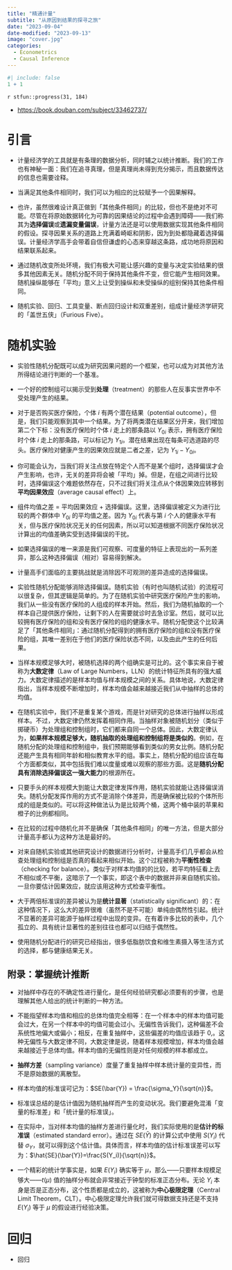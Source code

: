 ```yaml
---
title: "精通计量"
subtitle: "从原因到结果的探寻之旅"
date: "2023-09-04"
date-modified: "2023-09-13"
image: "cover.jpg"
categories: 
  - Econometrics
  - Causal Inference
---
```


```r
#| include: false
1 + 1
```

::: {.callout-note title='Progress'}
`r stfun::progress(31, 184)`
:::

::: {.callout-tip title="Learning Source"}
- <https://book.douban.com/subject/33462737/>
:::

# 引言 {-}

- 计量经济学的工具就是有条理的数据分析，同时辅之以统计推断。我们的工作也有神秘一面：我们在追寻真理，但是真理尚未得到充分揭示，而且数据传达的信息也需要诠释。

- 当满足其他条件相同时，我们可以为相应的比较赋予一个因果解释。

- 也许，虽然很难设计真正做到「其他条件相同」的比较，但也不是绝对不可能。尽管在将原始数据转化为可靠的因果结论的过程中会遇到障碍——我们称其为**选择偏误**或**遗漏变量偏误**，计量方法还是可以使用数据实现其他条件相同的假设。探寻因果关系的道路上充满着崎岖和阴影，因为到处都隐藏着选择偏误。计量经济学高手会带着自信但谦虚的心态来穿越这条路，成功地将原因和结果联系起来。

- 通过随机改变所处环境，我们有极大可能让感兴趣的变量与决定实验结果的很多其他因素无关。随机分配不同于保持其他条件不变，但它能产生相同效果。随机操纵能够在「平均」意义上让受到操纵和未受操纵的组别保持其他条件相同。

- 随机实验、回归、工具变量、断点回归设计和双重差别，组成计量经济学研究的「盖世五侠」（Furious Five）。

# 随机实验

- 实验性随机分配既可以成为研究因果问题的一个框架，也可以成为对其他方法所得结论进行判断的一个基准。

- 一个好的控制组可以揭示受到**处理**（treatment）的那些人在反事实世界中不受处理产生的结果。

- 对于是否购买医疗保险，个体 $i$ 有两个潜在结果（potential outcome），但是，我们只能观察到其中一个结果。为了将两类潜在结果区分开来，我们增加第二个下标：没有医疗保险时个体 $i$ 走上的那条路以 $Y_{0i}$ 表示，拥有医疗保险时个体 $i$ 走上的那条路，可以标记为 $Y_{1i}$。潜在结果出现在每条可选道路的尽头。医疗保险对健康产生的因果效应就是二者之差，记为 $Y_{1i}-Y_{0i}$。

- 你可能会认为，当我们将关注点放在特定个人而不是某个组时，选择偏误才会产生影响，也许，无关的差异将会被「平均」掉。但是，在组之间进行比较时，选择偏误这个难题依然存在，只不过我们将关注点从个体因果效应转移到**平均因果效应**（average causal effect）上。

- 组件均值之差 = 平均因果效应 + 选择偏误。这里，选择偏误被定义为进行比较的两个群体中 $Y_{0i}$ 的平均值之差。因为 $Y_{0i}$ 代表与第 $i$ 个人的健康水平有关，但与医疗保险状况无关的任何因素，所以可以知道根据不同医疗保险状况计算出的均值差确实受到选择偏误的干扰。

- 如果选择偏误的唯一来源是我们可观察、可度量的特征上表现出的一系列差异，那么这种选择偏误（相对）容易得到解决。

- 计量高手们面临的主要挑战就是消除因不可观测的差异造成的选择偏误。

- 实验性随机分配能够消除选择偏误。随机实验（有时也叫随机试验）的流程可以很复杂，但其逻辑是简单的。为了在随机实验中研究医疗保险产生的影响，我们从一些没有医疗保险的人组成的样本开始。然后，我们为随机抽取的一个样本自己提供医疗保险，让剩下的人在需要就诊时去急诊室。然后，就可以比较拥有医疗保险的组和没有医疗保险的组的健康水平。随机分配使这个比较满足了「其他条件相同」：通过随机分配得到的拥有医疗保险的组和没有医疗保险的组，其唯一差别在于他们的医疗保险状态不同，以及由此产生的任何后果。

- 当样本规模足够大时，被随机选择的两个组确实是可比的。这个事实来自于被称为**大数定律**（Law of Large Numbers，LLN）的统计特征所具有的强大威力。大数定律描述的是样本均值与样本规模之间的关系。具体地说，大数定律指出，当样本规模不断增加时，样本均值会越来越接近我们从中抽样的总体的均值。

- 在随机实验中，我们不是重复某个游戏，而是针对研究的总体进行抽样以形成样本。不过，大数定律仍然发挥着相同作用。当抽样对象被随机划分（类似于掷硬币）为处理组和控制组时，它们都来自同一个总体。因此，大数定律认为，**如果样本规模足够大，随机抽取的处理组和控制组将是类似的**。例如，在随机分配的处理组和控制组中，我们预期能够看到类似的男女比例。随机分配还能产生具有相同年龄和相似教育水平的组。事实上，随机分配的组应该在每个方面都类似，其中包括我们难以度量或难以观察的那些方面。这是**随机分配具有消除选择偏误这一强大能力**的根源所在。

- 只要手头的样本规模大到能让大数定律发挥作用，随机实验就能让选择偏误消失。随机分配发挥作用的方式不是消除个体差异，而是确保被比较的个体所形成的组是类似的。可以将这种做法认为是比较两个桶，这两个桶中装的苹果和橙子的比例都相同。

- 在比较的过程中随机化并不是确保「其他条件相同」的唯一方法，但是大部分计量高手都认为这种方法是最好的。

- 对来自随机实验或其他研究设计的数据进行分析时，计量高手们几乎都会从检查处理组和控制组是否真的看起来相似开始。这个过程被称为**平衡性检查**（checking for balance）。类似于对样本均值的的比较，若平均特征看上去不相似或不平衡，这暗示了一个事实，即这个表中的数据并非来自随机实验。一旦你要估计因果效应，就应该用这种方式检查平衡性。

- 大于两倍标准误的差异被认为是**统计显著**（statistically significant）的：在这种情况下，这么大的差异很难（虽然不是不可能）单纯由偶然性引起。统计不显著的差异可能源于抽样过程中出现的变异。在有着许多比较的表中，几个孤立的、具有统计显著性的差别往往也都可以归结于偶然性。

- 使用随机分配进行的研究已经指出，很多低脂肪饮食和维生素摄入等生活方式的选择，都与健康结果无关。

## 附录：掌握统计推断

- 对抽样中存在的不确定性进行量化，是任何经验研究都必须要有的步骤，也是理解其他人给出的统计判断的一种方法。

- 不能指望样本均值和相应的总体均值完全相等：在一个样本中的样本均值可能会过大，在另一个样本中的均值可能会过小。无偏性告诉我们，这种偏差不会系统性地偏大或偏小；相反，在重复抽样中，这些偏差的均值应该趋于 0,。这种无偏性与大数定律不同，大数定律是说，随着样本规模增加，样本均值会越来越接近于总体均值。样本均值的无偏性则是对任何规模的样本都成立。

- **抽样方差**（sampling variance）度量了重复抽样中样本统计量的变异性，而不是原始数据的离散型。

- 样本均值的标准误可记为：$SE(\bar{Y}) = \frac{\sigma_Y}{\sqrt{n}}$。

- 标准误总结的是估计值因为随机抽样而产生的变动状况。我们要避免混淆「变量的标准差」和「统计量的标准误」。

- 在实际中，当对样本均值的抽样方差进行量化时，我们实际使用的是**估计的标准误**（estimated standard error）。通过在 $SE(\bar{Y})$ 的计算公式中使用 $S(Y_i)$ 代替 $\sigma_Y$，就可以得到这个估计值。具体而言，样本均值的估计标准误差可以写为：$\hat{SE}(\bar{Y})=\frac{S(Y_i)}{\sqrt{n}}$。

- 一个精彩的统计学事实是，如果 $E(Y_i)$ 确实等于 $\mu$，那么——只要样本规模足够大——$t(\mu)$ 值的抽样分布就会非常接近于钟型的标准正态分布。无论 $Y_i$ 本身是否是正态分布，这个性质都是成立的，这被称为**中心极限定理**（Central Limit Theorem，CLT）。中心极限定理允许我们就可得数据支持还是不支持 $E(Y_i)$ 等于 $\mu$ 的假设进行经验决策。

# 回归





















::: {.callout-tip title="To be continued"}
- 回归
:::

